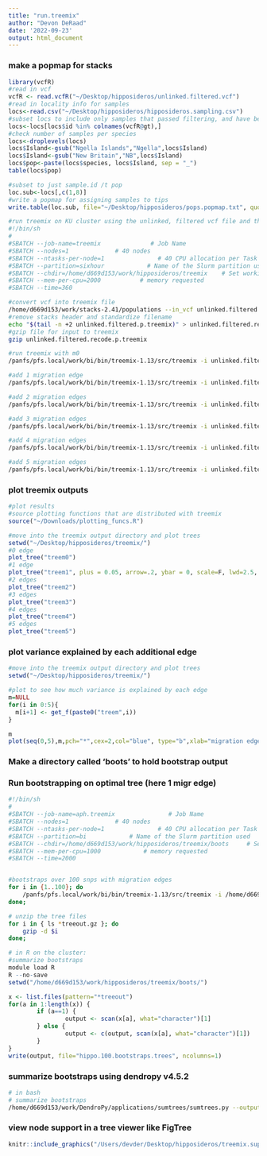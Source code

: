 ```yaml
---
title: "run.treemix"
author: "Devon DeRaad"
date: '2022-09-23'
output: html_document
---
```


### make a popmap for stacks
```r
library(vcfR)
#read in vcf
vcfR <- read.vcfR("~/Desktop/hipposideros/unlinked.filtered.vcf")
#read in locality info for samples
locs<-read.csv("~/Desktop/hipposideros/hipposideros.sampling.csv")
#subset locs to include only samples that passed filtering, and have been retained in the vcf
locs<-locs[locs$id %in% colnames(vcfR@gt),]
#check number of samples per species
locs<-droplevels(locs)
locs$Island<-gsub("Ngella Islands","Ngella",locs$Island)
locs$Island<-gsub("New Britain","NB",locs$Island)
locs$pop<-paste(locs$species, locs$Island, sep = "_")
table(locs$pop)

#subset to just sample.id /t pop
loc.sub<-locs[,c(1,8)]
#write a popmap for assigning samples to tips
write.table(loc.sub, file="~/Desktop/hipposideros/pops.popmap.txt", quote = F, row.names = F, col.names = F, sep = "\t")
```

```bash
#run treemix on KU cluster using the unlinked, filtered vcf file and that popmap as input:
#!/bin/sh
#
#SBATCH --job-name=treemix              # Job Name
#SBATCH --nodes=1             # 40 nodes
#SBATCH --ntasks-per-node=1               # 40 CPU allocation per Task
#SBATCH --partition=sixhour            # Name of the Slurm partition used
#SBATCH --chdir=/home/d669d153/work/hipposideros/treemix    # Set working d$
#SBATCH --mem-per-cpu=2000           # memory requested
#SBATCH --time=360

#convert vcf into treemix file
/home/d669d153/work/stacks-2.41/populations --in_vcf unlinked.filtered.vcf -O . --treemix -M pops.popmap.txt
#remove stacks header and standardize filename
echo "$(tail -n +2 unlinked.filtered.p.treemix)" > unlinked.filtered.recode.p.treemix
#gzip file for input to treemix
gzip unlinked.filtered.recode.p.treemix

#run treemix with m0
/panfs/pfs.local/work/bi/bin/treemix-1.13/src/treemix -i unlinked.filtered.recode.p.treemix.gz -root diadema_PNG -o treem0

#add 1 migration edge
/panfs/pfs.local/work/bi/bin/treemix-1.13/src/treemix -i unlinked.filtered.recode.p.treemix.gz -m 1 -g treem0.vertices.gz treem0.edges.gz -o treem1

#add 2 migration edges
/panfs/pfs.local/work/bi/bin/treemix-1.13/src/treemix -i unlinked.filtered.recode.p.treemix.gz -m 1 -g treem1.vertices.gz treem1.edges.gz -o treem2

#add 3 migration edges
/panfs/pfs.local/work/bi/bin/treemix-1.13/src/treemix -i unlinked.filtered.recode.p.treemix.gz -m 1 -g treem2.vertices.gz treem2.edges.gz -o treem3

#add 4 migration edges
/panfs/pfs.local/work/bi/bin/treemix-1.13/src/treemix -i unlinked.filtered.recode.p.treemix.gz -m 1 -g treem3.vertices.gz treem3.edges.gz -o treem4

#add 5 migration edges
/panfs/pfs.local/work/bi/bin/treemix-1.13/src/treemix -i unlinked.filtered.recode.p.treemix.gz -m 1 -g treem4.vertices.gz treem4.edges.gz -o treem5
```

### plot treemix outputs
```r
#plot results
#source plotting functions that are distributed with treemix
source("~/Downloads/plotting_funcs.R")

#move into the treemix output directory and plot trees
setwd("~/Desktop/hipposideros/treemix/")
#0 edge
plot_tree("treem0")
#1 edge
plot_tree("treem1", plus = 0.05, arrow=.2, ybar = 0, scale=F, lwd=2.5, cex = 1)
#2 edges
plot_tree("treem2")
#3 edges
plot_tree("treem3")
#4 edges
plot_tree("treem4")
#5 edges
plot_tree("treem5")
```

### plot variance explained by each additional edge
```r
#move into the treemix output directory and plot trees
setwd("~/Desktop/hipposideros/treemix/")

#plot to see how much variance is explained by each edge
m=NULL
for(i in 0:5){
  m[i+1] <- get_f(paste0("treem",i))
}

m
plot(seq(0,5),m,pch="*",cex=2,col="blue", type="b",xlab="migration edge number", ylab="% explained variance")
```

### Make a directory called 'boots' to hold bootstrap output
### Run bootstrapping on optimal tree (here 1 migr edge)
```bash
#!/bin/sh
#
#SBATCH --job-name=aph.treemix               # Job Name
#SBATCH --nodes=1             # 40 nodes
#SBATCH --ntasks-per-node=1               # 40 CPU allocation per Task
#SBATCH --partition=bi            # Name of the Slurm partition used
#SBATCH --chdir=/home/d669d153/work/hipposideros/treemix/boots     # Set working d$
#SBATCH --mem-per-cpu=1000            # memory requested
#SBATCH --time=2000


#bootstraps over 100 snps with migration edges
for i in {1..100}; do
    /panfs/pfs.local/work/bi/bin/treemix-1.13/src/treemix -i /home/d669d153/work/hipposideros/treemix/unlinked.filtered.recode.p.treemix.gz -m 1 -g /home/d669d153/work/hipposideros/treemix/treem0.vertices.gz /home/d669d153/work/hipposideros/treemix/treem0.edges.gz -bootstrap -k 100 -o $i.treemix
done;

# unzip the tree files
for i in { ls *treeout.gz }; do
    gzip -d $i
done;
```

```r
# in R on the cluster:
#summarize bootstraps
module load R
R --no-save
setwd("/home/d669d153/work/hipposideros/treemix/boots/")

x <- list.files(pattern="*treeout")
for(a in 1:length(x)) {
        if (a==1) {
                output <- scan(x[a], what="character")[1]
        } else {
                output <- c(output, scan(x[a], what="character")[1])
        }
}
write(output, file="hippo.100.bootstraps.trees", ncolumns=1)
```

### summarize bootstraps using dendropy v4.5.2
```bash
# in bash 
# summarize bootstraps
/home/d669d153/work/DendroPy/applications/sumtrees/sumtrees.py --output=hippo.boots.summed.tre --min-clade-freq=0.05 hippo.100.bootstraps.trees
```

### view node support in a tree viewer like FigTree
```r
knitr::include_graphics("/Users/devder/Desktop/hipposideros/treemix.support.vals.png")
```

